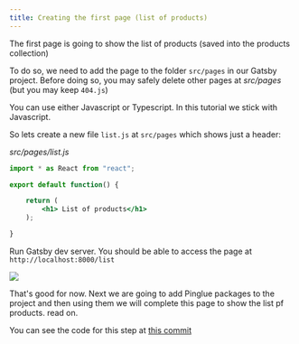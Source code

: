 ```yaml
---
title: Creating the first page (list of products)
---
```


The first page is going to show the list of products (saved into the products collection)

To do so, we need to add the page to the folder `src/pages` in our Gatsby project. Before doing so, you may safely delete other pages at *src/pages* (but you may keep `404.js`)

You can use either Javascript or Typescript. In this tutorial we stick with Javascript.

So lets create a new file `list.js` at `src/pages` which shows just a header:

*src/pages/list.js*
```jsx
import * as React from "react";

export default function() {

    return (
        <h1> List of products</h1> 
    );

}
```

Run Gatsby dev server. You should be able to access the page at `http://localhost:8000/list`

![](img/list-page-1.png)

That's good for now. Next we are going to add Pinglue packages to the project and then using them we will complete this page to show the list pf products. read on.

<Info>You can see the code for this step at [this commit](https://github.com/pinglue/samples-pgweb/commit/34b0052a3a60987b99ebcf11b7e06bfd817ca102)</Info>